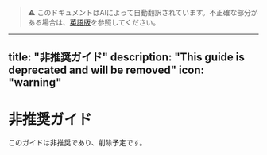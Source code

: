 > ⚠️ このドキュメントはAIによって自動翻訳されています。不正確な部分がある場合は、[英語版](../../../../en/documentation/pages/getting-started/deprecated-guide.mdx)を参照してください。

---
title: "非推奨ガイド"
description: "This guide is deprecated and will be removed"
icon: "warning"
---

# 非推奨ガイド

このガイドは非推奨であり、削除予定です。